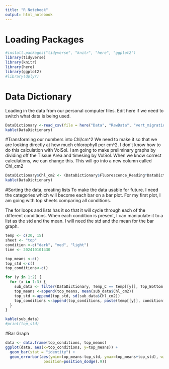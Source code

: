 ```yaml
---
title: "R Notebook"
output: html_notebook
---
```



# Loading Packages 
```r
#install.packages("tidyverse", "knitr", "here", "ggplot2")
library(tidyverse) 
library(knitr)
library(here)
library(ggplot2)
#library(dplyr)
```

# Data Dictionary
Loading in the data from our personal computer files. Edit here if we need to switch what data is being used.
```r
DataDictionary <-read_csv(file = here("Data", "RawData", "vert_migration.csv"))
kable(DataDictionary)
```
#Transforming our numbers into Chl/cm^2
We need to make it so that we are looking directly at how much chlorophyll per cm^2. I don't know how to do this calculation with VolSol.
I am going to make preliminary graphs by dividing off the Tissue Area and timesing by VolSol. When we know correct calculations, we can change this.
This will go into a new column called Chl_cm2
```r
DataDictionary$Chl_cm2 <- (DataDictionary$Fluorescence_Reading*DataDictionary$VolSol_mL) / DataDictionary$Tissue_Area_cm2
kable(DataDictionary)
```

#Sorting the data, creating lists 
To make the data usable for future. I need the categories which will become each bar on a bar plot. For my first plot, I am going with top sheets comparing all conditions.

The for loops and lists has it so that it will cycle through each of the different conditions. When each condition is present, I can manipulate it to a list as the std and the mean. I will need the std and the mean for the bar graph. 
```r
temp <- c(20, 15)
sheet <- "top"
condition <-c("dark", "med", "light")
time <- 202410101430

top_means <-c()
top_std <-c()
top_conditions<-c()

for (y in 1:2) {
  for (x in 1:3) {
    sub_data <- filter(DataDictionary, Temp_C == temp[[y]], Top_Bottom == sheet, Light == condition[[x]], Chl_cm2 > 0, YYYYMMDDHHMM == time)
    top_means <-append(top_means, mean(sub_data$Chl_cm2))
    top_std <-append(top_std, sd(sub_data$Chl_cm2))
    top_conditions <-append(top_conditions, paste(temp[[y]], condition[[x]]))
  }
}

kable(sub_data)
#print(top_std)
```

#Bar Graph 
```r
data <- data.frame(top_conditions, top_means)
ggplot(data, aes(x=top_conditions, y=top_means)) + 
  geom_bar(stat = "identity") +
  geom_errorbar(aes(ymin=top_means-top_std, ymax=top_means+top_std), width=.2,
                 position=position_dodge(.9))
 
```


